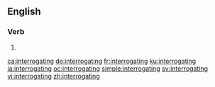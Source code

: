 ==English==

===Verb===
{{head|en|present participle}}

# {{present participle of|interrogate|lang=en|nocat=1}}

[[ca:interrogating]]
[[de:interrogating]]
[[fr:interrogating]]
[[ku:interrogating]]
[[ja:interrogating]]
[[oc:interrogating]]
[[simple:interrogating]]
[[sv:interrogating]]
[[vi:interrogating]]
[[zh:interrogating]]